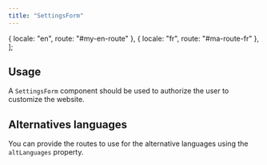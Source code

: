 ```yaml
---
title: "SettingsForm"
---
```


  { locale: "en", route: "#my-en-route" },
  { locale: "fr", route: "#ma-route-fr" },
];

## Usage

A <code>SettingsForm</code> component should be used to authorize the user to customize the website.

<SettingsForm id="usage-example" />

## Alternatives languages

You can provide the routes to use for the alternative languages using the <code>altLanguages</code> property.

<SettingsForm altLanguages={altLanguages} id="alt-languages-example" />
